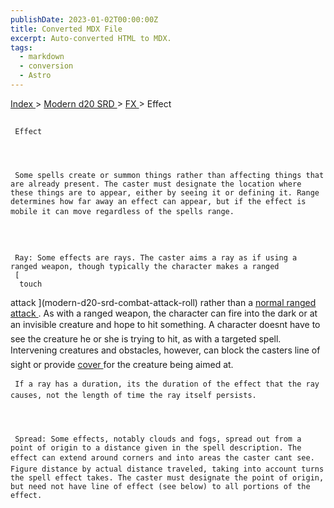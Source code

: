 ```yaml
---
publishDate: 2023-01-02T00:00:00Z
title: Converted MDX File
excerpt: Auto-converted HTML to MDX.
tags:
  - markdown
  - conversion
  - Astro
---
```


[
Index
](-index) >
[
Modern d20 SRD
](modern-d20-srd-index) >
[
FX
](modern-d20-srd-fx-index) > Effect

##

     Effect




     Some spells create or summon things rather than affecting things that are already present. The caster must designate the location where these things are to appear, either by seeing it or defining it. Range determines how far away an effect can appear, but if the effect is mobile it can move regardless of the spells range.




     Ray: Some effects are rays. The caster aims a ray as if using a ranged weapon, though typically the character makes a ranged
     [
      touch

attack
](modern-d20-srd-combat-attack-roll)
rather than a
[
normal
ranged attack
](modern-d20-srd-combat-attack-roll)
. As with a ranged weapon, the character can fire into the dark or at an invisible creature and hope to hit something. A character doesnt have to see the creature he or she is trying to hit, as with a targeted spell. Intervening creatures and obstacles, however, can block the casters line of sight or provide
[
cover
](modern-d20-srd-combat-cover)
for the creature being aimed at.

     If a ray has a duration, its the duration of the effect that the ray causes, not the length of time the ray itself persists.




     Spread: Some effects, notably clouds and fogs, spread out from a point of origin to a distance given in the spell description. The effect can extend around corners and into areas the caster cant see. Figure distance by actual distance traveled, taking into account turns the spell effect takes. The caster must designate the point of origin, but need not have line of effect (see below) to all portions of the effect.
